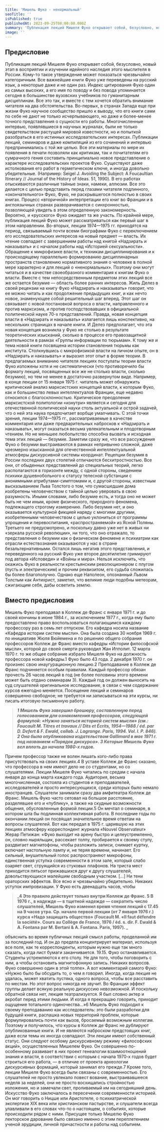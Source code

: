 ```yaml
---
title: 'Мишель Фуко - ненормальный'
seoTitle: ''
isPublished: true
publishedAt: 2023-09-25T08:00:00.000Z
summary: 'Публикация лекций Мишеля Фуко открывает собой, безусловно, новый этап в восприятии и изучении идейного наследия этого мыслителя в России.'
image: ''
---
```


## Предисловие

Публикация лекций Мишеля Фуко открывает собой, безусловно, новый этап в восприятии и изучении идейного наследия этого мыслителя в России.
Кому-то такое утверждение может показаться чрезвычайно категоричным. Все важнейшие
книги Фуко уже переведены на русский язык, а некоторые даже и
не один раз. Индекс цитирования Фуко один из самых высоких, а
его имя по поводу и без повода упоминается сегодня в большинстве вузовских учебников по гуманитарным дисциплинам.
Все это так, и вместе с тем хочется обратить внимание читателя на два обстоятельства. Во-первых, в странах Запада еще при
жизни Фуко научное сообщество пришло к выводу, что его книги сами по себе не дают не только исчерпывающего, но даже и
более-менее точного представления о сущности его работы.
Многочисленные интервью, появлявшиеся в научных журналах,
были не только свидетельством растущей мировой известности,
но и попыткой разобраться в его истинных исследовательских
интересах. Публикации лекций, семинаров и даже компиляций
из его сочинений и интервью предпринимались с той же целью.
Все эти материалы по мере их появления в печати позволяли как
критикам, так и почитателям его сумрачного гения составить
принципиально новое представление о характере исследовательских проектов Фуко. Существуют даже истолкования его работ в
герметическом ключе, и иногда довольно убедительные.
(Например: Seigel J. Avoiding the Subject: A Foucaultian Itinerary // Journal
of the History of Ideas. 51, 1990). В его работах отыскиваются различные тайные знаки, намеки, аллюзии. Все это делается с целью
представить перед глазами читателя подлинного, «окончательного» Фуко, Фуко, не раскрывшегося полностью в своих книгах.
Процесс «вторичной» интерпретации его книг во Франции и в
англоязычных странах разворачивается с синхронностью, позволяющей увидеть в этом определенную закономерность. Вероятно, и «русского» Фуко ожидает та же участь. По крайней мере,
публикация лекций Фуко может рассматриваться как первый шаг
в этом направлении.
Во-вторых, лекции 1974—1975 гг. приходятся на период, связываемый почти всеми биографами Фуко с переключением его
исследовательских интересов на новый предмет — власть. Их
чтение совпадает с завершением работы над книгой «Надзирать
и наказывать» и с началом работы над «Историей сексуальности». Обращение к микрофизике власти, к техникам дисциплинирования и к происходящему параллельно формированию
дисциплинарных пространств становлению нормативного знания о
человеке в полной мере характерно и для лекций о «ненормальных». Поэтому они могут читаться и в качестве своеобразного
комментария к книгам Фуко о власти. Вместе с тем непосредственным предметом этих лекций все же остается безумие — область более ранних интересов.
Жиль Делез в своей рецензии на книгу Фуко «Надзирать и наказывать» говорит, что ее можно читать и как продолжение предыдущих книг, и как нечто новое, знаменующее собой решительный шаг вперед. Этот шаг он связывает с новой постановкой
вопроса о власти, направленного и против марксизма, и против
господствовавших в официальной политической науке 70-х
представлений. Правда, новая концепция власти в «Надзирать и
наказывать» излагается лишь конспективно, на нескольких страницах в начале книги. И Делез предполагает, что эта новая концепция возникла у Фуко не столько в результате теоретических
изысканий, сколько в процессе его правозащитной деятельности
в рамках «Группы информации по тюрьмам». К тому же и тема
новой книги посвящена истории становления тюрьмы как института. Столкнувшись с микрофизикой власти на личном опыте, он
в «Надзирать и наказывать» и выразил этот опыт в форме теории.
В предлагаемых вниманию читателя лекциях постулаты теории власти Фуко изложены хотя и не систематически (что противоречило бы формату лекций, посвященных все же не столько
власти, сколько безумию), но тем не менее в достаточно развернутом виде.
Например, в конце лекции от 15 января 1975 г. читатель может обнаружить критический анализ марксистских концепций
власти, к которым Фуко, как и большинство левых интеллектуалов Франции, еще недавно относился с благосклонностью.
Критическое преодоление марксистской политологии «изнутри»
является и сегодня для отечественной политической науки столь
актуальной и острой задачей, что о ней эта наука предпочитает
ворбще умалчивать. С этой точки зрения, лекции 1974—1975 гг.,
рассматриваемые в качестве комментария или даже предварительных набросков к «Надзирать и наказывать», могут оказаться
весьма увлекательным и плодотворным чтением.
Но не меньшее любопытство способна вызвать и исходная тема этих лекций — безумие. Заметим сразу же, что все рассуждения Фуко о безумии выстраиваются в рамках непривычно сложной, даже чрезмерно изысканной для отечественной интеллектуальной атмосферы дискурсивной системы координат. Рецепции
безумия в России последних двух столетий отличаются бесхитростностью. Все они, от обыденных представлений до специальных теорий, легко располагаются в горизонте между, с одной стороны, сведением психики душевнобольного к статусу телесной
субстанции с анонимными атрибутами-симптомами и, с другой
стороны, известным высказыванием Льва Толстого о том, что
сумасшедшие дома изобретены человечеством с тайной целью
уверовать в свою разумность. Иными словами, либо безумие
есть, и тогда оно не может быть не чем иным, кроме физического, природного феномена, подлежащего строгому измерению.
Либо безумия нет, и оно оказывается культурной фикцией наряду с многими другими, изобретенными человечеством с целью
уклониться от программы упрощения и перевоспитания, «распространяемой» из Ясной Поляны. Третьего не предусмотрено, и
поскольку давно уже нет в живых ни «зеркала русской революции», ни того, что оно отражало, то представления о безумии как
о физическом феномене и психиатрии как отрасли естествознания оказываются у нас в стране безальтернативными. Остался
лишь негатив этого представления, и переведенного на русский
Фуко уже второе десятилетие гримируют под автора «Исповеди»
и «Войны и мира». Нельзя исключить, что окажись Фуко в реальности крестьянским революционером с плугом (пусть и электрическим) и прочим реквизитом, его судьба сложилась бы более
благополучно. Однако еще Наполеон, опознанный Львом Толстым как Антихрист, заметил, что великие люди подобны метеорам, сжигающим себя,
дабы осветить землю.

## Вместо предисловия

Мишель Фуко преподавал в Коллеж де Франс с января
1971 г. и до своей кончины в июне 1984 г., за исключением
1977 г., когда ему было предоставлено право воспользоваться полагающимся каждому профессору раз в семь лет отпуском. Его кафедра носила название «Кафедра истории систем
мысли».
Она была создана 30 ноября 1969 г. по инициативе Жюля
Вюйемена и по решению общего собрания профессоров Коллеж де Франс вместо кафедры «Истории философской мысли»,
которой до своей смерти руководил Жан Ипполит. 12 марта
1970 г. то же общее собрание избрало Мишеля Фуко на должность
профессора новой кафедры.1
Фуко было 43 года.
2 декабря 1970 г. он произнес свою инаугурационную лекцию.2
Преподавание в Коллеж де Франс подчиняется особым
правилам. Каждый профессор обязан прочесть 26 часов лекций в год (не более половины этого времени может быть отдано семинарам
3). Каждый год он должен выносить на суд
слушателей оригинальное исследование, в связи с чем содержание курсов ежегодно меняется. Посещение лекций и семинаров
совершенно свободное; не требуется ни записываться
на эти курсы, ни писать итоговую письменную работу.

> **_1 Мишель Фуко завершил брошюру, составленную перед голосованием для ознакомления профессоров, следующей формулой: «Нужно заняться историей систем мысли» (см.: Foucault M. Titres et travaux // Dits et Écrits, 1954—1988 / éd. par D. Defert & F. Ewald, collab. J. Lagrange. Paris, 1994. Vol. I. P. 846). 2 Она была опубликована издательством Gallimard в мае 1971 г. под названием «Порядок дискурса». 3 Которые Мишель Фуко вел вплоть до начала 1980-х годов._**

Причем профессор также не волен лишать кого-либо права присутствовать на своих лекциях.4
В уставе Коллеж де Франс
сказано, что профессора в нем имеют дело не со студентами,
но со слушателями.
Лекции Мишеля Фуко читались по средам с начала января
до конца марта каждого года. Аудитория, весьма многочисленная, состояла из студентов и преподавателей, исследователей и просто интересующихся, среди которых было немало
иностранцев. Слушатели занимали сразу два амфитеатра Коллеж де Франс. Мишель Фуко часто сетовал на большое расстояние, разделявшее его и «публику», а также на скудные
возможности общения, обусловленные формой лекции.5
Он
мечтал о семинаре, в котором шла бы подлинная коллективная работа. В последние годы по окончании лекций он посвящал значительное время ответам на вопросы слушателей.
Вот как передал в 1975 г. царившую на этих лекциях атмосферу корреспондент журнала «Nouvel Observateur» Жерар
Петижан: «Фуко выходит на арену быстро и целеустремленно, он, словно ныряльщик, рассекает толпу, пробирается к
своему стулу, раздвигает магнитофоны, чтобы разложить записи, снимает куртку, включает настольную лампу и, не теряя
времени, начинает. Его сильный, внушительный голос распространяют микрофоны, единственная уступка современности в этом зале, который слабо озаряет свет, струящийся из
стуковых плафонов. На триста мест приходится пятьсот
прижавшихся друг к другу слушателей, довольствующихся
малейшим свободным участком. [...] Ни тени ораторских эффектов. Все ясно и чрезвычайно убедительно. Никаких уступок импровизации. У Фуко есть двенадцать часов, чтобы

> **_4 Это правило действует только внутри Коллеж де Франс. 5 В 1976 г., в надежде — в тщетной надежде — сократить число слушателей, Мишель Фуко изменил время чтения лекций с 17.45 на 9 часов утра. Ср. начало первой лекции (от 7 января 1976 г.) курса «Надо защищать общество» (Foucault M. «Il faut défendre la société». Cours au Collège de France, 1976 / éd. s. dir. F. Ewald & A. Fontana par M. Bertani & A. Fontana. Paris, 1997). _**

объяснить во время публичных лекций смысл работы, проделанной им за последний год. И он до предела концентрирует
материал, используя все поля, как те корреспонденты, которым нужно еще так много сказать, когда лист бумаги заканчивается. 19.15. Фуко останавливается. Студенты устремляются
к его столу. Не для того, чтобы поговорить с ним, а чтобы
остановить магнитофонную запись. Никаких вопросов. Фуко
совершенно один в этой толпе». А вот комментарий самого
Фуко: «Нужно было бы обсудить то, о чем я говорил. Иногда,
когда лекция не удалась, может хватить пустяка, одного вопроса, чтобы все расставить по местам. Но этот вопрос никогда не звучит. Во Франции эффект группы делает всякую
реальную дискуссию невозможной. И поскольку обратной
связи нет, лекция театрализуется. Я был словно актер и акробат перед этими людьми. И когда я прекращаю говорить, приходит ощущение тотального одиночества...»6
Мишель Фуко подходил к своему преподаванию как исследователь: это были разработки для будущей книги, распашка новых территорий проблем, которые формулировались
почти как вызов, бросаемый возможным коллегам. Поэтому и
получилось, что курсы в Коллеж де Франс не дублируют
опубликованные книги. И не являются наброском предстоящих книг, даже если темы их иногда совпадают. Эти лекции
имеют собственный статус. Они следуют особому дискурсивному режиму «философских акций», осуществленных Мишелем Фуко. Он совершенно по-особенному развивает в них
проект генеалогии взаимоотношений знания и власти, в соответствии с которым с начала 1970-х годов будет строиться его
работа, — в отличие от проекта археологии дискурсивных
формаций, который занимал его прежде.7
Кроме того, лекции Мишеля Фуко всегда были связаны с
современностью. Его слушателей не просто увлекало повест
вование, выстраивавшееся неделя за неделей, они не просто
восхищались стройностью изложения, но и замечали свет,
проливаемый им на сегодняшний день. Искусство Фуко заключалось в пересечении современности историей. Он мог
говорить о Ницше или Аристотеле, о психиатрической экспертизе XIX века или христианском пастырстве, и слушатели
всегда улавливали в его словах что-то о настоящем, о событиях, которые происходили рядом с ними. Присущее только Мишелю Фуко лекторское дарование было связано именно с
этим переплетением ученой эрудиции, личной причастности и
работы над событием.
